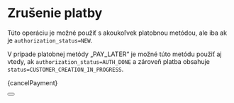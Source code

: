 
# Zrušenie platby

Túto operáciu je možné použiť s akoukoľvek platobnou metódou, ale iba ak je `authorization_status=NEW`.

V prípade platobnej metódy „PAY_LATER“ je možné túto metódu použiť aj vtedy, ak `authorization_status=AUTH_DONE` a zároveň platba obsahuje `status=CUSTOMER_CREATION_IN_PROGRESS`.


<CodeBlock language="jsx">{cancelPayment}</CodeBlock>

<Button label="Prejsť na kompletnú API príručku" link="/docs/api/cancel-payment-intent"/>